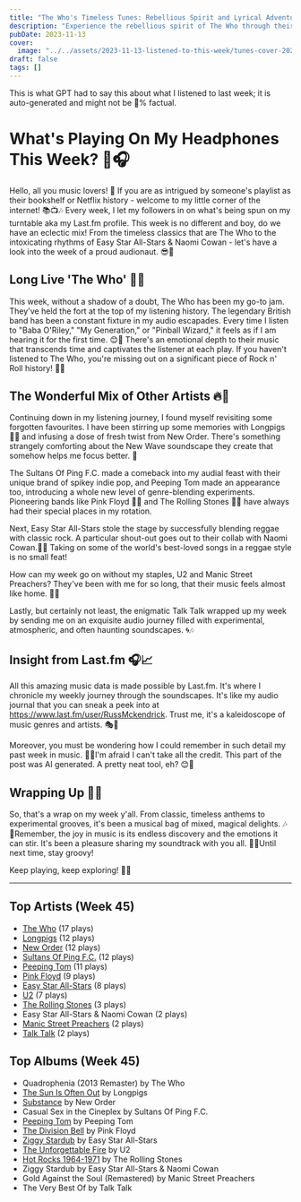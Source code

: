 ```yaml
---
title: "The Who's Timeless Tunes: Rebellious Spirit and Lyrical Adventures in Rock"
description: "Experience the rebellious spirit of The Who through their timeless tunes. Their lyrical adventures and captivating melodies will resonate with your inner rock fan!"
pubDate: 2023-11-13
cover:
  image: "../../assets/2023-11-13-listened-to-this-week/tunes-cover-2023-11-13-listened-to-this-week.png"
draft: false
tags: []
---
```


<NoteCallout title="Note">
This is what GPT had to say this about what I listened to last week; it is auto-generated and might not be 💯% factual.
</NoteCallout>

# What's Playing On My Headphones This Week? 🎵🎧

Hello, all you music lovers! 🌟 If you are as intrigued by someone's playlist as their bookshelf or Netflix history - welcome to my little corner of the internet! 📚📺🎶 Every week, I let my followers in on what's being spun on my turntable aka my Last.fm profile. This week is no different and boy, do we have an eclectic mix! From the timeless classics that are The Who to the intoxicating rhythms of Easy Star All-Stars & Naomi Cowan - let's have a look into the week of a proud audionaut. 😎🚀

## Long Live 'The Who' 🤘😎

This week, without a shadow of a doubt, The Who has been my go-to jam. They've held the fort at the top of my listening history. The legendary British band has been a constant fixture in my audio escapades. Every time I listen to "Baba O'Riley," "My Generation," or "Pinball Wizard," it feels as if I am hearing it for the first time. 😊🎸 There's an emotional depth to their music that transcends time and captivates the listener at each play. If you haven't listened to The Who, you're missing out on a significant piece of Rock n' Roll history! 🎵🎤

## The Wonderful Mix of Other Artists 🔥🍻

Continuing down in my listening journey, I found myself revisiting some forgotten favourites. I have been stirring up some memories with Longpigs 🐷🎸 and infusing a dose of fresh twist from New Order. There's something strangely comforting about the New Wave soundscape they create that somehow helps me focus better. 🎵

The Sultans Of Ping F.C. made a comeback into my audial feast with their unique brand of spikey indie pop, and Peeping Tom made an appearance too, introducing a whole new level of genre-blending experiments. Pioneering bands like Pink Floyd 🌈✨ and The Rolling Stones 👅🎸 have always had their special places in my rotation.  

Next, Easy Star All-Stars stole the stage by successfully blending reggae with classic rock. A particular shout-out goes out to their collab with Naomi Cowan.🌴💃 Taking on some of the world's best-loved songs in a reggae style is no small feat! 

How can my week go on without my staples, U2 and Manic Street Preachers? They've been with me for so long, that their music feels almost like home. 🏡💚

Lastly, but certainly not least, the enigmatic Talk Talk wrapped up my week by sending me on an exquisite audio journey filled with experimental, atmospheric, and often haunting soundscapes. 🌀🎶

## Insight from Last.fm 🎧📈

All this amazing music data is made possible by Last.fm. It's where I chronicle my weekly journey through the soundscapes. It's like my audio journal that you can sneak a peek into at https://www.last.fm/user/RussMckendrick. Trust me, it's a kaleidoscope of music genres and artists. 🎭🌈

Moreover, you must be wondering how I could remember in such detail my past week in music. 🤔🎵I'm afraid I can't take all the credit. This part of the post was AI generated. A pretty neat tool, eh? 😊🤖

## Wrapping Up 🌠🔮

So, that's a wrap on my week y'all. From classic, timeless anthems to experimental grooves, it's been a musical bag of mixed, magical delights. 🎶🔮Remember, the joy in music is its endless discovery and the emotions it can stir. It's been a pleasure sharing my soundtrack with you all.  🌟💞Until next time, stay groovy!

Keep playing, keep exploring! 🎵✨


---

## Top Artists (Week 45)

- [The Who](https://www.russ.fm/artist/the-who/) (17 plays)
- [Longpigs](https://www.russ.fm/artist/longpigs/) (12 plays)
- [New Order](https://www.russ.fm/artist/new-order/) (12 plays)
- [Sultans Of Ping F.C.](https://www.russ.fm/artist/sultans-of-ping-f-c/) (12 plays)
- [Peeping Tom](https://www.russ.fm/artist/peeping-tom/) (11 plays)
- [Pink Floyd](https://www.russ.fm/artist/pink-floyd/) (9 plays)
- [Easy Star All-Stars](https://www.russ.fm/artist/easy-star-all-stars/) (8 plays)
- [U2](https://www.russ.fm/artist/u2/) (7 plays)
- [The Rolling Stones](https://www.russ.fm/artist/the-rolling-stones/) (3 plays)
- Easy Star All-Stars & Naomi Cowan (2 plays)
- [Manic Street Preachers](https://www.russ.fm/artist/manic-street-preachers/) (2 plays)
- [Talk Talk](https://www.russ.fm/artist/talk-talk/) (2 plays)

## Top Albums (Week 45)

- Quadrophenia (2013 Remaster) by The Who
- [The Sun Is Often Out](https://www.russ.fm/albums/the-sun-is-often-out-15537055/) by Longpigs
- [Substance](https://www.russ.fm/albums/substance-28848151/) by New Order
- Casual Sex in the Cineplex by Sultans Of Ping F.C.
- [Peeping Tom](https://www.russ.fm/albums/peeping-tom-28643479/) by Peeping Tom
- [The Division Bell](https://www.russ.fm/albums/the-division-bell-13718487/) by Pink Floyd
- [Ziggy Stardub](https://www.russ.fm/albums/ziggy-stardub-26844965/) by Easy Star All-Stars
- [The Unforgettable Fire](https://www.russ.fm/albums/the-unforgettable-fire-204237/) by U2
- [Hot Rocks 1964-1971](https://www.russ.fm/albums/hot-rocks-1964-1971-879358/) by The Rolling Stones
- Ziggy Stardub by Easy Star All-Stars & Naomi Cowan
- Gold Against the Soul (Remastered) by Manic Street Preachers
- The Very Best Of by Talk Talk